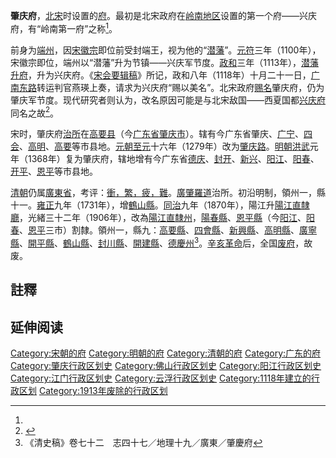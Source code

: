 '''肇庆府'''，[[北宋|北宋]]时设置的[[府_(行政区划)|府]]。最初是北宋政府在[[岭南|岭南地区]]设置的第一个府——兴庆府，有“岭南第一府”之称<ref name="a1"/>。

前身为[[端州_(古代)|端州]]，因[[宋徽宗|宋徽宗]]即位前受封端王，视为他的“[[潜藩|潜藩]]”。[[元符|元符]]三年（1100年），宋徽宗即位，端州以“潜藩”升为节镇——兴庆军节度。[[政和_(年号)|政和]]三年（1113年），[[潜藩升府|潜藩升府]]，升为兴庆府。《[[宋会要辑稿|宋会要辑稿]]》所记，政和八年（1118年）十月二十一日，[[广南东路|广南东路]]转运判官燕瑛上奏，请求为兴庆府“赐以美名”。北宋政府[[赐名|赐名]]肇庆府，仍为肇庆军节度。现代研究者则认为，改名原因可能是与北宋敌国——西夏国都[[兴庆府|兴庆府]]同名之故<ref name="a1">{{cite journal en
|quotes = 
|last = 
|first = 
|author = 鲁延召
|coauthors = 
|date = 2009
|year = 
|month = 
|title = 《“岭南第一府”——北宋端州升兴庆府考实》
|journal = 中国历史地理论丛
|volume = 
|issue = 2009年第1期
|pages = 53-59
|publisher = 陕西师范大学
|location = 陕西省西安市
|issn = 1001-5205
|pmid = 
|doi = 
|bibcode = 
|oclc = 
|id = 
|url = https://www.ixueshu.com/document/c5951ac9594994ee39ee39d69d060760318947a18e7f9386.html
|language = Zh-hans
|format = 
|accessdate = 
|laysummary = 
|laysource = 
|laydate = 
|quote = 
|archive-date = 2020-01-03
|archive-url = https://web.archive.org/web/20200103062243/https://www.ixueshu.com/document/c5951ac9594994ee39ee39d69d060760318947a18e7f9386.html
|dead-url = no
}}</ref>。

宋时，肇庆府[[治所|治所]]在[[高要县|高要县]]（今[[广东省|广东省]][[肇庆市|肇庆市]]）。辖有今广东省肇庆、[[广宁县|广宁]]、[[四会市|四会]]、[[高明区|高明]]、[[高要市|高要]]等市县地。[[元朝|元朝]][[至元_(忽必烈)|至元]]十六年（1279年）改为[[肇庆路|肇庆路]]。[[明朝|明朝]][[洪武|洪武]]元年（1368年）复为肇庆府，辖地增有今广东省[[德庆县|德庆]]、[[封开县|封开]]、[[新兴县|新兴]]、[[阳江市|阳江]]、[[阳春市|阳春]]、[[开平市|开平]]、[[恩平市|恩平]]等市县地。

[[清朝|清朝]]仍属[[廣東省|廣東省]]，考评：[[衝繁疲難|衝，繁，疲，難]]。[[廣肇羅道|廣肇羅道]]治所。初沿明制，領州一，縣十一。[[雍正|雍正]]九年（1731年），增[[鶴山縣|鶴山縣]]。[[同治|同治]]九年（1870年），陽江升[[陽江直隸廳|陽江直隸廳]]，光緒三十二年（1906年），改為[[陽江直隸州|陽江直隸州]]，[[陽春縣|陽春縣]]、[[恩平縣|恩平縣]]（今[[阳江市|阳江]]、[[阳春市|阳春]]、[[恩平市|恩平]]三市）割隸。領州一，縣九：[[高要縣|高要縣]]、[[四會縣|四會縣]]、[[新興縣|新興縣]]、[[高明縣|高明縣]]、[[廣寧縣|廣寧縣]]、[[開平縣|開平縣]]、[[鶴山縣|鶴山縣]]、[[封川縣|封川縣]]、[[開建縣|開建縣]]、[[德慶州|德慶州]]<ref>《清史稿》卷七十二　志四十七／地理十九／廣東／肇慶府</ref>。[[辛亥革命|辛亥革命]]后，全国[[废府州厅改县|废府]]，故废。

==註釋==
{{reflist}}

== 延伸阅读 ==
{{Wikisource further reading}}
{{南宋行政区划|nocat}}
{{明朝行政区划|nocat}}
{{清朝廣東省行政區劃|nocat}}
{{广东省历史二级政区|nocat}}
{{岡州|state=autocollapse}}
{{DEFAULTSORT:Z}}
[[Category:宋朝的府|Category:宋朝的府]]
[[Category:明朝的府|Category:明朝的府]]
[[Category:清朝的府|Category:清朝的府]]
[[Category:广东的府|Category:广东的府]]
[[Category:肇庆行政区划史|Category:肇庆行政区划史]]
[[Category:佛山行政区划史|Category:佛山行政区划史]]
[[Category:阳江行政区划史|Category:阳江行政区划史]]
[[Category:江门行政区划史|Category:江门行政区划史]]
[[Category:云浮行政区划史|Category:云浮行政区划史]]
[[Category:1118年建立的行政区划|Category:1118年建立的行政区划]]
[[Category:1913年废除的行政区划|Category:1913年废除的行政区划]]